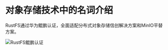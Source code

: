 # 对象存储技术中的名词介绍

RustFS通过华为鲲鹏认证，全面适配分布式对象存储信创解决方案和MinIO平替方案。

![RustFS鲲鹏认证](/images/blog/kunpeng.jpg)